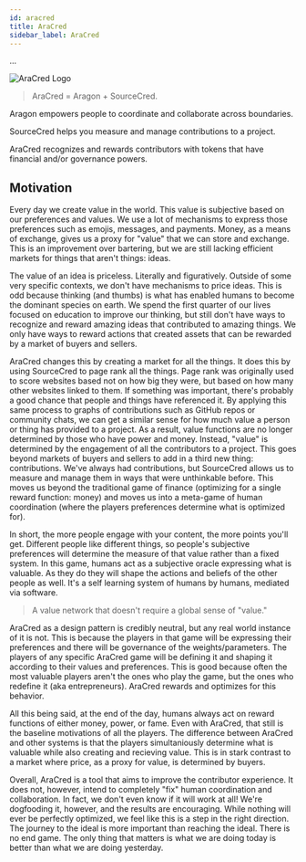 ```yaml
---
id: aracred
title: AraCred
sidebar_label: AraCred
---
```



...

![AraCred Logo](https://avatars3.githubusercontent.com/u/63201387?s=200&v=4)

> AraCred = Aragon + SourceCred.

Aragon empowers people to coordinate and collaborate across boundaries.

SourceCred helps you measure and manage contributions to a project.

AraCred recognizes and rewards contributors with tokens that have financial and/or governance powers.


## Motivation

Every day we create value in the world. This value is subjective based on our preferences and values. We use a lot of mechanisms to express those preferences such as emojis, messages, and payments. Money, as a means of exchange, gives us a proxy for "value" that we can store and exchange. This is an improvement over bartering, but we are still lacking efficient markets for things that aren't things: ideas. 

The value of an idea is priceless. Literally and figuratively. Outside of some very specific contexts, we don't have mechanisms to price ideas. This is odd because thinking (and thumbs) is what has enabled humans to become the dominant species on earth. We spend the first quarter of our lives focused on education to improve our thinking, but still don't have ways to recognize and reward amazing ideas that contributed to amazing things. We only have ways to reward actions that created assets that can be rewarded by a market of buyers and sellers.

AraCred changes this by creating a market for all the things. It does this by using SourceCred to page rank all the things. Page rank was originally used to score websites based not on how big they were, but based on how many other websites linked to them. If something was important, there's probably a good chance that people and things have referenced it. By applying this same process to graphs of contributions such as GitHub repos or community chats, we can get a similar sense for how much value a person or thing has provided to a project. As a result, value functions are no longer determined by those who have power and money. Instead, "value" is determined by the engagement of all the contributors to a project. This goes beyond markets of buyers and sellers to add in a third new thing: contributions. We've always had contributions, but SourceCred allows us to measure and manage them in ways that were unthinkable before. This moves us beyond the traditional game of finance (optimizing for a single reward function: money) and moves us into a meta-game of human coordination (where the players preferences determine what is optimized for).

In short, the more people engage with your content, the more points you'll get. Different people like different things, so people's subjective preferences will determine the measure of that value rather than a fixed system. In this game, humans act as a subjective oracle expressing what is valuable. As they do they will shape the actions and beliefs of the other people as well. It's a self learning system of humans by humans, mediated via software.

> A value network that doesn't require a global sense of "value."

AraCred as a design pattern is credibly neutral, but any real world instance of it is not. This is because the players in that game will be expressing their preferences and there will be governance of the weights/parameters. The players of any specific AraCred game will be defining it and shaping it according to their values and preferences. This is good because often the most valuable players aren't the ones who play the game, but the ones who redefine it (aka entrepreneurs). AraCred rewards and optimizes for this behavior.

All this being said, at the end of the day, humans always act on reward functions of either money, power, or fame. Even with AraCred, that still is the baseline motivations of all the players. The difference between AraCred and other systems is that the players simultaniously determine what is valuable while also creating and recieving value. This is in stark contrast to a market where price, as a proxy for value, is determined by buyers.

Overall, AraCred is a tool that aims to improve the contributor experience. It does not, however, intend to completely "fix" human coordination and collaboration. In fact, we don't even know if it will work at all! We're dogfooding it, however, and the results are encouraging. While nothing will ever be perfectly optimized, we feel like this is a step in the right direction. The journey to the ideal is more important than reaching the ideal. There is no end game. The only thing that matters is what we are doing today is better than what we are doing yesterday. 


